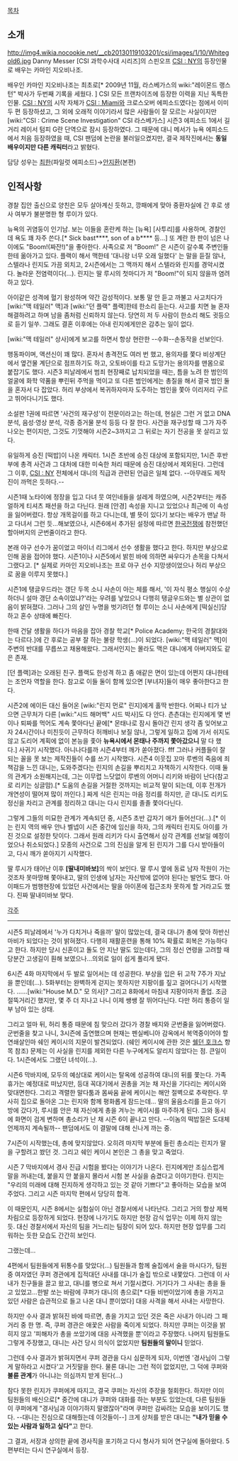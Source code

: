 [[목차]]
== 소개 ==
http://img4.wikia.nocookie.net/__cb20130119103201/csi/images/1/10/Whitegold6.jpg
Danny Messer
[CSI 과학수사대 시리즈]의 스핀오프 [[CSI : NY]]의 등장인물로 배우는 카마인 지오비나조.

배우인 카마인 지오비나조는 최초로[* 2009년 11월, 라스베가스의 wiki:"레이몬드 랭스턴" 박사가 두번째 기록을 세웠다. ] CSI 모든 프랜차이즈에 등장한 이력을 지닌 독특한 인물. [[CSI : NY]]의 시작 자체가 [[CSI : Miami]]와 크로스오버 에피소드였다는 점에서 이미 두 편 등장하셨고, 그 외에 오래적 이야기라서 많은 사람들이 잘 모르는 사실이지만 [wiki:"CSI : Crime Scene Investigation" CSI 라스베가스] 시즌3 에피소드 1에서 길거리 레이서 텀피 G란 단역으로 잠시 등장하였다. 그 때문에 대니 메서가 뉴욕 에피소드에서 처음 등장하였을 때, CSI 팬덤에 논란을 불러일으켰지만, 결국 제작진에서는 '''동일 배우이지만 다른 캐릭터'''라고 밝혔다.

담당 성우는 [[최한]](파일럿 에피소드)→[[안지환]](본편)

== 인적사항 ==
경찰 집안 출신으로 양친은 모두 살아계신 듯하고, 깡패에게 맞아 중환자실에 간 후로 생사 여부가 불분명한 형 루이가 있다.

뉴욕의 귀염둥이 인기남. 보는 이들을 혼란케 하는 [뉴욕] [사투리]를 사용하며, 경찰인데 욕도 꽤 자주 쓴다.[* Sick bast****, son of a b**** 등...] 또 계란 한 판이 넘은 나이에도 "Boom!(짜잔!)"을 좋아한다. 사족으로 저 "Boom!" 은 시즌이 갈수록 주변인들한테 옮아가고 있다. 플랙이 해서 맥한테 '대니랑 너무 오래 일했다' 는 말을 듣질 않나, 스텔라나 린지도 가끔 외치고, 2시즌에서는 그 맥까지 해서 스텔라와 린지를 경악시켰다. 놀라운 전염력이다(…). 린지는 딸 루시의 첫마디가 저 "Boom!"이 되지 않을까 염려하고 있다.

아이같은 성격에 혈기 왕성하며 약간 감성적이다. 보통 말 안 듣고 까불고 사고치다가 [wiki:"맥 테일러" 맥]과 [wiki:"던 플랙" 플랙]한테 한소리 듣는다. 사고를 치면 늘 혼자 해결하려고 하며 남을 좀처럼 신뢰하지 않는다. 당연히 저 두 사람이 한소리 해도 귓등으로 듣기 일쑤. 그래도 결혼 이후에는 아내 린지에게만은 감추는 일이 없다.

[wiki:"맥 테일러" 상사]에게 보고를 하면서 항상 현란한 --수화--손동작을 선보인다.

행동파이며, 액션신이 꽤 많다. 혼자서 총격전도 여러 번 했고, 용의자를 쫓다 비상계단에서 옆건물 계단으로 점프하기도 하고, 오토바이를 타고 도망가는 용의자를 맨몸으로 붙잡기도 했다. 시즌3 피날레에서 범죄 현장째로 납치되었을 때는, 틈을 노려 한 범인의 얼굴에 화학 약품을 뿌린뒤 주먹을 먹이고 또 다른 범인에게는 총질을 해서 결국 범인 둘을 혼자서 다 잡았다. 허리 부상에서 복귀하자마자 도주하는 범인을 쫓아 이리저리 구르고 뛰어다니기도 했다.

소설판 1권에 따르면 '사건의 재구성'이 전문이라고는 하는데, 현실은 그런 거 없고 DNA분석, 음성·영상 분석, 각종 증거물 분석 등등 다 잘 한다. 사건을 재구성할 때 그가 자주 나오는 편이지만, 그것도 기껏해야 시즌2~3까지고 그 뒤로는 자기 전공을 못 살리고 있다.

유일하게 승진 [떡밥]이 나온 캐릭터. 1시즌 초반에 승진 대상에 포함되지만, 1시즌 후반부에 총격 사건과 그 대처에 대한 미숙한 처리 때문에 승진 대상에서 제외된다. 그런데 그 이후, [[CSI : NY]] 전체에서 대니의 직급과 관련된 언급은 일체 없다. --아무래도 제작진이 까먹은 듯하다.--

시즌1때 노타이에 정장을 입고 다녀 뭇 여인네들을 설레게 하였으며, 시즌2부터는 캐쥬얼하게 티셔츠 패션을 하고 다닌다. 원래 [안경] 속성을 지니고 있었으나 최근에 이 속성을 잃어버렸다. 항상 개목걸이를 하고 다니는데, 별 뜻이 있다기 보다는 배우가 맨날 하고 다녀서 그런 듯…해보였으나, 시즌6에서 추가된 설정에 따르면 [[한국전쟁]]에 참전했던 할아버지의 군번줄이라고 한다.

본래 야구 선수가 꿈이었고 마이너 리그에서 선수 생활을 했다고 한다. 하지만 부상으로 인해 꿈을 접어야 했다. 시즌1이나 시즌5에서 밝힌 바에 의하면 싸우다가 손목을 다쳐서 그랬다고.  [* 실제로 카마인 지오비나조는 프로 야구 선수 지망생이었으나 허리 부상으로 꿈을 이루지 못했다.]

시즌1에 탱글우드라는 갱단 두목 소니 사손이 아는 체를 해서, '이 자식 평소 행실이 수상하더니 설마 갱단 소속이었냐?'라는 우려를 낳았으나 다행히 탱글우드와는 별 상관이 없음이 밝혀졌다. 그러나 그의 살인 누명을 벗기려던 형 루이는 소니 사손에게 [떡실신]당하고 혼수 상태에 빠진다.

한때 건달 생활을 하다가 마음을 잡아 경찰 학교[* Police Academy; 한국의 경찰대와는 다르다.]에 간 후로는 공부 잘 하는 불량 학생(…)이 되었다. [wiki:"맥 테일러" 맥]이 주변의 반대를 무릅쓰고 채용해왔다. 그래서인지는 몰라도 맥은 대니에게 아버지와도 같은 존재.

[던 플랙]과는 오래된 친구. 플랙도 한성격 하고 좀 애같은 면이 있는데 어쩐지 대니한테는 조언자 역할을 한다. 참고로 이들 둘이 함께 있으면 [부녀자]들이 매우 좋아한다고 한다.

시즌2에 에이든 대신 들어온 [wiki:"린지 먼로" 린지]에게 홀딱 반한다. 어찌나 티가 났으면 근무처가 다른 [wiki:"시드 해머백" 시드 박사]도 다 안다. 츤츤대는 린지에게 몇 번이나 퇴짜를 먹어도 계속 쫓아다닌 끝에[* 몬태나로 잠시 돌아간 린지 생각 좀 잊어보고자 24시간이나 미친듯이 근무하다 허깨비나 보질 않나, 그렇게 일하고 집에 가서 쉬지도 않고 도리어 계획에 없이 본능을 좇아 '''뉴욕시에서 몬태나 주까지 쫓아갔으니''' 말 다 했다.] 사귀기 시작했다. 아니나다를까 시즌4부터 깨가 쏟아졌다.
fff
그러나 커플들이 잘 되는 꼴을 못 보는 제작진들이 수를 쓰기 시작했다. 시즌4 이웃집 꼬마 루벤의 죽음에 죄책감을 느낀 대니는, 도와주겠다는 린지의 손길을 뿌리치고 자책하기 시작한다. 이때 둘의 관계가 소원해지는데, 그는 이무렵 느닷없이 루벤의 어머니 리키와 바람이 난다(참고로 리키는 싱글맘).[* 도움의 손길을 거절한 것까지는 비교적 말이 되는데, 이후 전개가 개연성이 떨어져 많이 까인다.] 짜게 식은 린지는 마음 정리를 하지만, 곧 대니도 리키도 정신을 차리고 관계를 정리하고 대니는 다시 린지를 졸졸 쫓아다닌다.

그렇게 그들의 미묘한 관계가 계속되던 중, 시즌5 초반 갑자기 애가 들어선다(…).[* 이는 린지 역의 배우 안나 벨넵이 시즌 중간에 임신을 하자, 그의 캐릭터 린지도 아이를 가진 것으로 설정한 탓이다. 그래서 원래 리키가 다시 출연해서 삼각 관계를 선보일 예정이었으나 취소되었다.] 모종의 사건으로 그의 진심을 알게 된 린지가 그를 다시 받아들이고, 다시 깨가 쏟아지기 시작했다.

딸 루시가 태어난 이후 '''[딸내미바보]'''의 싹이 보인다. 딸 루시 옆에 동료 남자 작원이 가는 것조차 못마땅해 쫓아내고, 딸의 인생에 남자는 자신밖에 없어야 된다는 발언도 했다. 아이패드가 범행현장에 있었던 사건에서는 딸을 아이폰에 접근조차 못하게 할 거라고도 했다. 진짜 딸내미바보 맞다.


[[각주]]




----

시즌5 피날레에서 '누가 다치거나 죽을까' 말이 많았는데, 결국 대니가 총에 맞아 하반신 마비가 되었다는 것이 밝혀졌다. 다행히 재활훈련을 통해 10% 확률로 회복은 가능하다고 한다. 하지만 당시 신혼이고 돌도 안 지난 딸도 있는데다, 그의 정신 연령을 고려할 때 당분간 고생길이 훤해 보였으나...의외로 일이 쉽게 풀리게 됐다.

6시즌 4화 마지막에서 두 발로 일어서는 데 성공한다. 부상을 입은 뒤 고작 7주가 지났을 뿐인데(…). 5화부터는 완벽하게 걷지는 못하지만 지팡이를 짚고 걸어다니기 시작했다. ……[wiki:"House M.D." 모 의사]? 그리고 8화에서 마침내 지팡이마저 졸업. 조금 절뚝거리긴 했지만, 몇 주 더 지나고 나니 이제 쌩쌩 잘 뛰어다닌다. 다만 허리 통증이 일부 남아 있는 상태.

그리고 얼마 뒤, 허리 통증 때문에 침 맞으러 갔다가 경찰 배지와 군번줄을 잃어버렸다. 군번줄을 찾고 나니, 3시즌에 출연했으며 현재는 펜실베니아 감옥에서 복역중이어야 할 연쇄살인마 쉐인 케이시의 지문이 발견되었다. (쉐인 케이시에 관한 것은 [[쉘던 호크스]] 항목 참조) 문제는 이 사실을 린지를 제외한 다른 누구에게도 알리지 않았다는 점. 큰일이다. 1시즌에서도 그랬던 녀석이(…).

시즌6 막바지에, 모두의 예상대로 케이시는 탈옥에 성공하여 대니의 뒤를 쫓는다. 가족 휴가는 예정대로 떠났지만, 등대 꼭대기에서 권총을 겨눈 채 자신을 기다리는 케이시와 맞대면한다. 그리고 격렬한 말다툼과 몸싸움 끝에 케이시는 해안 절벽으로 추락한다. 무사히 집으로 돌아온 그는 린지와 함께 평화롭게 잠드는데… 딸의 울음소리를 듣고 아기방에 갔다가, 루시를 안은 채 자신에게 총을 겨누는 케이시를 마주하게 된다. 그와 동시에 화면이 검게 변하며 총소리가 난 채 시즌 6이 끝나고 만다. --이놈의 떡밥질은 도대체 언제까지 계속될까-- 팬덤에서도 이 결말에 대해 신나게 까는 중.

7시즌이 시작했는데, 총에 맞지않았다. 오히려 마지막 부분에 들린 총소리는 린지가 딸을 구할려고 쐈던 것. 그리고 쉐인 케이시 본인은 그 총을 맞고 죽었다.

시즌 7 막바지에서 경사 진급 시험을 봤다는 이야기가 나온다. 린지에게만 조심스럽게 말을 꺼내는데, 붙을지 안 붙을지 몰라서 시험 본 사실을 숨겼다고 이야기한다. 린지는 "우리의 미래에 대해 진지하게 생각하고 있는 것 같아 기쁘다"고 좋아하는 모습을 보여주었다. 그리고 시즌 마지막 편에서 당당히 합격.

이 때문인지, 시즌 8에서는 실험실이 아닌 경찰서에서 나타난다. 그리고 거의 항상 제복 차림으로 등장하게 되었다. 현장에 나가기도 하지만 현장 감식 업무는 이제 하지 않는 듯. 대신 경찰서에서 자신의 팀을 거느리는 팀장이 되어 있다. 하지만 현장 업무를 그리워하는 듯한 모습도 간간히 보인다.

그랬는데...

4편에서 팀원들에게 뒤통수를 맞았다(...) 팀원들과 함께 술집에서 술을 마시다가, 팀원 중 여자였던 쿠퍼 경관에게 집적대던 사내를 대니가 술집 밖으로 내쫓았다. 그런데 이 사내가 친구들을 끌고 왔고, 대니를 병으로 쳐서 기절시켰다. 거기다가 그 사내는 총을 들고 있었고...한발 쏘는 바람에 쿠퍼가 대니의 총으로[* 다들 비번이었기에 총을 가지고 있던 사람은 습관적으로 들고 나온 대니 뿐이었다] 대응 사격을 해서 사내는 사망한다.

하지만 수사 결과 밝혀진 바에 따르면, 총을 가지고 있던 것은 죽은 사내가 아니라 그 패거리 중 한 명. 즉, 쿠퍼 경관은 애꿏은 사람을 죽이게 되었다. 하지만 쿠퍼는 이것을 밝히지 않고 '피해자가 총을 쏘았기에 대응 사격했을 뿐'이라고 주장했다. 나머지 팀원들도 그렇게 주장했고, 대니는 사건 당시 의식이 없었지만 '''팀원들의 말이니''' 믿었다.

그런데 수사 결과가 밝혀지면서 쿠퍼 경관을 다시 심문하게 되자, 이번엔 '경사님이 그렇게 말하라고 시켰다'고 거짓말을 한다. 물론 대니는 그런 적이 없었지만, 그 덕에 쿠퍼와 '''불륜 관계'''가 아니냐는 의심까지 받게 된다(...)

참다 못한 린지가 쿠퍼에게 따지고, 결국 쿠퍼는 자신의 주장을 철회한다. 하지만 이미 팀원들의 배신으로[* 중간에 대니가 쿠퍼와 대화를 하는 부분도 있었는데, 다른 팀원들이 쿠퍼에게 "경사님과 이야기하지 말랬잖아"라며 쿠퍼만 감싸려는 모습을 보이기도 했다. --대니는 진심으로 대해줬는데 이것들이--] 크게 상처를 받은 대니는 '''"내가 믿을 수 있는 사람과 일하고 싶다"'''고 한다.

그 결과, 서장과 상의한 끝에 경사직을 포기하고 다시 형사가 되어 연구실에 돌아왔다. 5편부터는 다시 연구실에서 등장.
